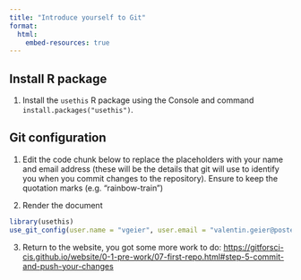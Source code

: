```yaml
---
title: "Introduce yourself to Git"
format:
  html:
    embed-resources: true
---
```


## Install R package

1.  Install the `usethis` R package using the Console and command `install.packages("usethis")`.

## Git configuration

1.  Edit the code chunk below to replace the placeholders with your name and email address (these will be the details that git will use to identify you when you commit changes to the repository). Ensure to keep the quotation marks (e.g. "rainbow-train")

2.  Render the document

```r
library(usethis)
use_git_config(user.name = "vgeier", user.email = "valentin.geier@posteo.de")
```

3. Return to the website, you got some more work to do: <https://gitforsci-cis.github.io/website/0-1-pre-work/07-first-repo.html#step-5-commit-and-push-your-changes>